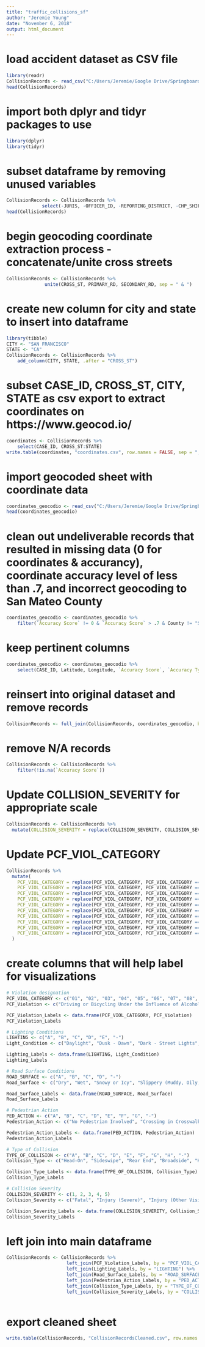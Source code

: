 ---
title: "traffic_collisions_sf"
author: "Jeremie Young"
date: "November 6, 2018"
output: html_document
---

# load accident dataset as CSV file
```{r}
library(readr)
CollisionRecords <- read_csv("C:/Users/Jeremie/Google Drive/Springboard Intro to Data Science/Capstone/Raw Datasets/CollisionRecords2010_2018.txt")
head(CollisionRecords)

```

# import both dplyr and tidyr packages to use
```{r}
library(dplyr)
library(tidyr)
```


# subset dataframe by removing unused variables
```{r}
CollisionRecords <- CollisionRecords %>% 
             select(-JURIS, -OFFICER_ID, -REPORTING_DISTRICT, -CHP_SHIFT, -POPULATION, -CNTY_CITY_LOC, -SPECIAL_COND, -BEAT_TYPE, -CHP_BEAT_TYPE, -CITY_DIVISION_LAPD, -CHP_BEAT_CLASS, -BEAT_NUMBER, -WEATHER_2, -STATE_HWY_IND, -CALTRANS_COUNTY, -CALTRANS_DISTRICT, -STATE_ROUTE, -ROUTE_SUFFIX, -POSTMILE_PREFIX, -POSTMILE, -RAMP_INTERSECTION, -SIDE_OF_HWY, -TOW_AWAY, -PCF_VIOLATION, -CHP_ROAD_TYPE, -LATITUDE, -LONGITUDE)
head(CollisionRecords)

```

# begin geocoding coordinate extraction process - concatenate/unite cross streets
```{r}
CollisionRecords <- CollisionRecords %>% 
              unite(CROSS_ST, PRIMARY_RD, SECONDARY_RD, sep = " & ")
```

# create new column for city and state to insert into dataframe
```{r}
library(tibble)
CITY <- "SAN FRANCISCO"
STATE <- "CA"
CollisionRecords <- CollisionRecords %>% 
    add_column(CITY, STATE, .after = "CROSS_ST")
```

# subset CASE_ID, CROSS_ST, CITY, STATE as csv export to extract coordinates on https://www.geocod.io/
```{r}
coordinates <- CollisionRecords %>%  
    select(CASE_ID, CROSS_ST:STATE)
write.table(coordinates, "coordinates.csv", row.names = FALSE, sep = ",")

```

# import geocoded sheet with coordinate data
```{r}
coordinates_geocodio <- read_csv("C:/Users/Jeremie/Google Drive/Springboard Intro to Data Science/Capstone/coordinates_geocodio.csv")
head(coordinates_geocodio)
```

# clean out undeliverable records that resulted in missing data (0 for coordinates & accurancy), coordinate accuracy level of less than .7, and incorrect geocoding to San Mateo County
```{r}
coordinates_geocodio <- coordinates_geocodio %>% 
    filter(`Accuracy Score` != 0 & `Accuracy Score` > .7 & County != "San Mateo County")
```

# keep pertinent columns
```{r}
coordinates_geocodio <- coordinates_geocodio %>% 
    select(CASE_ID, Latitude, Longitude, `Accuracy Score`, `Accuracy Type`, Zip)
```

# reinsert into original dataset and remove records
```{r}
CollisionRecords <- full_join(CollisionRecords, coordinates_geocodio, by = "CASE_ID")
```

# remove N/A records
```{r}
CollisionRecords <- CollisionRecords %>% 
    filter(!is.na(`Accuracy Score`))
```

# Update COLLISION_SEVERITY for appropriate scale
```{r}
CollisionRecords <- CollisionRecords %>% 
  mutate(COLLISION_SEVERITY = replace(COLLISION_SEVERITY, COLLISION_SEVERITY == 0, 5))
```

# Update PCF_VIOL_CATEGORY
```{r}
CollisionRecords %>% 
  mutate(
    PCF_VIOL_CATEGORY = replace(PCF_VIOL_CATEGORY, PCF_VIOL_CATEGORY == 00, 0),
    PCF_VIOL_CATEGORY = replace(PCF_VIOL_CATEGORY, PCF_VIOL_CATEGORY == 01, 1),
    PCF_VIOL_CATEGORY = replace(PCF_VIOL_CATEGORY, PCF_VIOL_CATEGORY == 02, 2),
    PCF_VIOL_CATEGORY = replace(PCF_VIOL_CATEGORY, PCF_VIOL_CATEGORY == 03, 3),
    PCF_VIOL_CATEGORY = replace(PCF_VIOL_CATEGORY, PCF_VIOL_CATEGORY == 04, 4),
    PCF_VIOL_CATEGORY = replace(PCF_VIOL_CATEGORY, PCF_VIOL_CATEGORY == 05, 5),
    PCF_VIOL_CATEGORY = replace(PCF_VIOL_CATEGORY, PCF_VIOL_CATEGORY == 06, 6),
    PCF_VIOL_CATEGORY = replace(PCF_VIOL_CATEGORY, PCF_VIOL_CATEGORY == 07, 7),
    PCF_VIOL_CATEGORY = replace(PCF_VIOL_CATEGORY, PCF_VIOL_CATEGORY == 08, 8),
    PCF_VIOL_CATEGORY = replace(PCF_VIOL_CATEGORY, PCF_VIOL_CATEGORY == 09, 9)
  )
```


# create columns that will help label for visualizations
```{r}
# Violation designation
PCF_VIOL_CATEGORY <- c("01", "02", "03", "04", "05", "06", "07", "08", "09", "10", "11", "12", "13", "14", "15", "16", "17", "18", "21", "22", "23", "24", "00", "-")
PCF_Violation <- c("Driving or Bicycling Under the Influence of Alcohol or Drug", "Impeding Traffic", "Unsafe Speed", "Following Too Closely", "Wrong Side of Road", "Improper Passing", "Unsafe Lane Change", "Improper Turning", "Automobile Right of Way", "Pedestrian Right of Way", "Pedestrian Violation", "Traffic Signals and Signs", "Hazardous Parking", "Lights", "Brakes", "Other Equipment", "Other Hazardous Violation", "Other Than Driver (or Pedestrian)", "Unsafe Starting or Backing", "Other Improper Driving", "Pedestrian or Other Under the Influence of Alcohol or Drug", "Fell Asleep", "Unknown", "Not Stated")

PCF_Violation_Labels <- data.frame(PCF_VIOL_CATEGORY, PCF_Violation)
PCF_Violation_Labels

# Lighting Conditions
LIGHTING <- c("A", "B", "C", "D", "E", "-")
Light_Condition <- c("Daylight", "Dusk - Dawn", "Dark - Street Lights", "Dark - No Street Lights", "Dark - Street Lights Not Functioning", "Not Stated")

Lighting_Labels <- data.frame(LIGHTING, Light_Condition)
Lighting_Labels

# Road Surface Conditions
ROAD_SURFACE <- c("A", "B", "C", "D", "-")
Road_Surface <- c("Dry", "Wet", "Snowy or Icy", "Slippery (Muddy, Oily, etc.)", "Not Stated")

Road_Surface_Labels <- data.frame(ROAD_SURFACE, Road_Surface)
Road_Surface_Labels

# Pedestrian Action
PED_ACTION <- c("A", "B", "C", "D", "E", "F", "G", "-")
Pedestrian_Action <- c("No Pedestrian Involved", "Crossing in Crosswalk at Intersection", "Crossing in Crosswalk Not at Intersection", "Crossing Not in Crosswalk", "In Road, Including Shoulder", "Not in Road", "Approaching/Leaving School Bus", "Not Stated")

Pedestrian_Action_Labels <- data.frame(PED_ACTION, Pedestrian_Action)
Pedestrian_Action_Labels

# Type of Collision
TYPE_OF_COLLISION <- c("A", "B", "C", "D", "E", "F", "G", "H", "-")
Collision_Type <- c("Head-On", "Sideswipe", "Rear End", "Broadside", "Hit Object", "Overturned", "Vehicle/Pedestrian", "Other", "Not Stated")

Collision_Type_Labels <- data.frame(TYPE_OF_COLLISION, Collision_Type)
Collision_Type_Labels

# Collision Severity
COLLISION_SEVERITY <- c(1, 2, 3, 4, 5)
Collision_Severity <- c("Fatal", "Injury (Severe)", "Injury (Other Visible)", "Injury (Complaint of Pain)", "Property Damage Only")

Collision_Severity_Labels <- data.frame(COLLISION_SEVERITY, Collision_Severity)
Collision_Severity_Labels
```

# left join into main dataframe
```{r}
CollisionRecords <- CollisionRecords %>%  
                      left_join(PCF_Violation_Labels, by = "PCF_VIOL_CATEGORY") %>% 
                      left_join(Lighting_Labels, by = "LIGHTING") %>% 
                      left_join(Road_Surface_Labels, by = "ROAD_SURFACE") %>% 
                      left_join(Pedestrian_Action_Labels, by = "PED_ACTION") %>% 
                      left_join(Collision_Type_Labels, by = "TYPE_OF_COLLISION") %>% 
                      left_join(Collision_Severity_Labels, by = "COLLISION_SEVERITY")
                                
```


# export cleaned sheet
```{r}
write.table(CollisionRecords, "CollisionRecordsCleaned.csv", row.names = FALSE, sep = ",")
```
